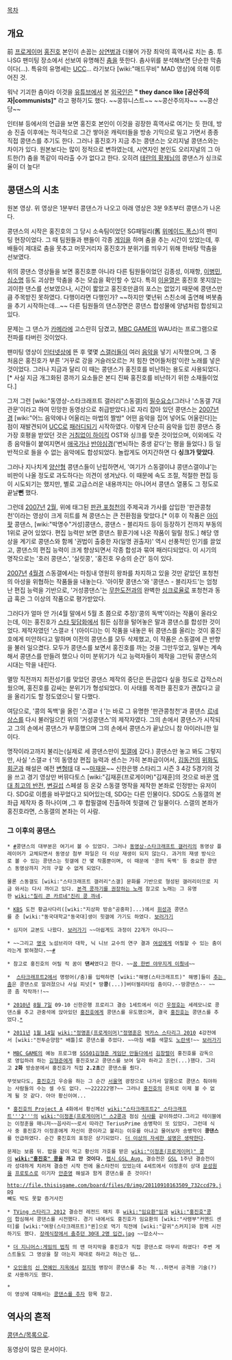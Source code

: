 [[목차]]
== 개요 ==
前 [[프로게이머]] [[홍진호]] 본인이 손꼽는 [[삼연벙]]과 더불어 가장 최악의 흑역사로 치는 춤. 투나SG 팬미팅 장소에서 선보여 유명해진 [[춤]]을 뜻한다. 춤사위를 분석해보면 단순한 막춤이다(…). 특유의 유명세는 [[UCC]]… 라기보다 [wiki:"매드무비" MAD 영상]에 의해 이루어진 것. 

워낙 기괴한 춤이라 이것을 [[유튜브]]에서 본 [[외국인]]은 '''" they dance like [공산주의자|communists]"''' 라고 평하기도 했다. ~~콩뮤니스트~~ ~~콩산주의자~~ ~~콩산당~~

인터뷰 등에서의 언급을 보면 홍진호 본인이 이것을 굉장한 흑역사로 여기는 듯 한데, 방송 진출 이후에는 적극적으로 그간 쌓아온 캐릭터들을 방송 기믹으로 밀고 가면서 종종 직접 콩댄스를 추기도 한다. 그러나 홍진호가 지금 추는 콩댄스는 오리지널 콩댄스와는 차이가 있다. 원본보다는 많이 정적으로 변하였는데, 시연자인 본인도 오리지널의 그 아트한(?) 춤을 똑같이 따라출 수가 없다고 한다. 오히려 [[테란의 황제]]님의 콩댄스가 싱크로율이 더 높다!  

== 콩댄스의 시초 ==
{{{#!html
<object type='application/x-shockwave-flash' id='mL40TJat7og$' width='603px' height='339px' align='middle' classid='clsid:d27cdb6e-ae6d-11cf-96b8-444553540000' codebase='http://fpdownload.macromedia.com/pub/shockwave/cabs/flash/swflash.cab#version=9,0,0,0'><param name='movie' value='http://flvs.daum.net/flvPlayer.swf?vid=mL40TJat7og$' /><param name='allowScriptAccess' value='always' /><param name='allowFullScreen' value='true' /><param name='bgcolor' value='#000000' /><param name='wmode' value='opaque' /><embed src='http://flvs.daum.net/flvPlayer.swf?vid=mL40TJat7og$' width='603px' height='339px' allowScriptAccess='always' type='application/x-shockwave-flash' allowFullScreen='true' bgcolor='#000000' ></embed></object>
}}}


{{{#!html
<object width="420" height="315"><param name="movie" value="//www.youtube.com/v/acCDUKIjt68?hl=ko_KR&amp;version=3"></param><param name="allowFullScreen" value="true"></param><param name="allowscriptaccess" value="always"></param><embed src="//www.youtube.com/v/acCDUKIjt68?hl=ko_KR&amp;version=3" type="application/x-shockwave-flash" width="420" height="315" allowscriptaccess="always" allowfullscreen="true"></embed></object>
}}}

원본 영상. 위 영상은 1분부터 콩댄스가 나오고 아래 영상은 3분 9초부터 콩댄스가 나온다. 

콩댄스의 시작은 홍진호의 그 당시 소속팀이었던 SG패밀리(舊 [[위메이드 폭스]])의 팬미팅 현장이었다. 그 때 팀원들과 팬들이 각종 [[게임]]을 하며 춤을 추는 시간이 있었는데, 후배들이 제대로 춤을 못추고 머뭇거리자 홍진호가 분위기를 띄우기 위해 한바탕 막춤을 선보였다.

위의 콩댄스 영상들을 보면 홍진호뿐 아니라 다른 팀원들이었던 김종성, 이재항, [[이병민]], [[심소명]] 등도 괴상한 막춤을 추는 모습을 확인할 수 있다. 특히 [[이윤열]]은 홍진호 못지않는 괴이한 댄스를 선보였으나, 시간이 짧았고 홍진호만큼의 포스는 없었기 때문에 콩댄스만큼 주목받진 못하였다. 다행이라면 다행인가? ~~하지만 몇년뒤 스친소에 출연해 벼봇춤을 추기 시작하는데...~~ 다른 팀원들의 댄스장면은 콩댄스 합성물에 양념처럼 합성되고 있다.

문제는 그 댄스가 [[카메라]]에 고스란히 담겼고, [[MBC GAME]]의 WAU라는 프로그램으로 전파를 타버린 것이었다.

팬미팅 영상이 [[인터넷]]상에 뜬 후 몇몇 [[스갤러]]들이 여러 [[음악]]을 넣기 시작했으며, 그 중 처음은 홍진호가 부른 '거꾸로 강을 거슬러오르는 저 힘찬 연어들처럼'이란 노래를 넣은 것이었다. 그러나 지금과 달리 이 때는 콩댄스가 홍진호를 비난하는 용도로 사용되었다.[* 사실 지금 개그화된 콩까기 요소들은 본디 진짜 홍진호를 비난하기 위한 소재들이었다.]

그저 그런 [wiki:"동영상-스타크래프트 갤러리"스동갤]의 [[필수요소]](그러나 '스동갤 7대 관문'이라고 하여 민망한 동영상으로 취급받았다.)로 자리 잡아 있던 콩댄스는 [[2007년]]경 [wiki:"어느 음악에나 어울리는 마법의 짤방" 어떤 음악을 집어 넣어도 어울린다]는 점이 재발견되어 [[UCC]]로 [[패러디]]되기 시작하였다. 이렇게 단순히 음악을 입힌 콩댄스 중 가장 호평을 받았던 것은 [[거침없이 하이킥]] OST와 싱크를 맞춘 것이었으며, 이외에도 각종 음악들이 붙여지면서 [[애국가]]나 [[반야심경]]('번뇌하는 중생 같다'는 평을 들었다.) 등 일반적으로 들을 수 없는 음악에도 합성되었다. 놀랍게도 어지간하면 다 '''싱크가 맞았다'''.

그러나 지나치게 [[양산형]] 콩댄스들이 난립하면서, '여기가 스동갤이냐 콩댄스갤이냐'는 비판이 나올 정도로 과도하다는 의견이 생겨났다. 이 때문에 속도 조절, 적절한 편집 등이 시도되기는 했지만, 별로 고급스러운 내용까지는 아니어서 콩댄스 열풍도 그 정도로 끝날'''뻔''' 했다. 

{{{#!html
<object width="603" height="339"><param name="movie" value="http://www.youtube.com/v/0EUxu32tHr0&hl=ja&fs=1&color1=0xe1600f&color2=0xfebd01"></param><param name="allowFullScreen" value="true"></param><param name="allowscriptaccess" value="always"></param><embed src="http://www.youtube.com/v/0EUxu32tHr0&hl=ja&fs=1&color1=0xe1600f&color2=0xfebd01" type="application/x-shockwave-flash" allowscriptaccess="always" allowfullscreen="true" width="603" height="339"></embed></object> }}}

그런데 [[2007년]] [[2월]], 위에 태그된 [[판관 포청천]]의 주제곡과 가사를 삽입한 '판관콩청천'이라는 영상이 크게 히트를 쳐 콩댄스는 큰 전환점을 맞았다.[* 이후 이 작품은 [[아이팟]] 콩댄스, [wiki:"박명수"거성]콩댄스, 콩댄스 - 블리자드 등이 등장하기 전까지 부동의 1위로 굳어 있었다. 편집 능력만 보면 콩댄스 황혼기에 나온 작품이 밀릴 정도.] 해당 영상을 계기로 콩댄스와 함께 '권법이 출중한 자(일명 권출자)' 역시 선풍적인 인기를 끌었고, 콩댄스의 편집 능력이 크게 향상되면서 각종 합성과 묶여 패러디되었다. 이 시기의 명작으로는 '호러 콩댄스', '실릿콩', '홍진호 우승의 순간' 등이 있다.

[[2007년]] [[4월]]경 스동갤에서는 마침내 영원히 왕좌를 차지하고 있을 것만 같았던 포청천의 아성을 위협하는 작품들을 내놓는다. '아이팟 콩댄스'와 '콩댄스 - 블리자드'는 엄청난 편집 능력을 기반으로, '거성콩댄스'는 [[무한도전]]과의 완벽한 [[싱크로율]]로 포청천과 동급 혹은 그 이상의 작품으로 평가받았다.

그러다가 얼마 안 가(4월 말에서 5월 초 쯤으로 추정)'콩의 독백'이라는 작품이 올라오는데, 이는 홍진호가 [[스타 뒷담화]]에서 힘든 심정을 털어놓은 말과 콩댄스를 합성한 것이었다. 제작자였던 '스갤ㄹㅓ'(아이디)는 이 작품을 내놓은 뒤 콩댄스를 올리는 것이 홍진호에게 미안하다고 말하며 이전의 콩댄스를 모두 삭제했고, 이 작품은 스동갤에 큰 반향을 불러 일으켰다. 모두가 콩댄스를 보면서 홍진호를 까는 것을 그만두었고, 일부는 계속해서 콩댄스를 만들려 했으나 이미 분위기가 식고 능력자들이 제작을 그만둬 콩댄스의 시대는 막을 내린다.

멸망 직전까지 최전성기를 맞았던 콩댄스 제작의 중단은 뜬금없다 싶을 정도로 갑작스러웠으며, 홍진호를 감싸는 분위기가 형성되었다. 이 사태를 목격한 홍진호가 괜찮다고 글을 올리기도 할 정도였으니 말 다했다.

여담으로, '콩의 독백'을 올린 '스갤ㄹㅓ'는 바로 그 유명한 '판관콩청천'과 콩댄스 [[르네상스]]를 다시 불러일으킨 위의 '거성콩댄스'의 제작자였다. 그의 손에서 콩댄스가 시작되고 그의 손에서 콩댄스가 부흥했으며 그의 손에서 콩댄스가 끝났으니 참 아이러니한 일이다.

명작이라고까지 불리는(실제로 세 콩댄스만이 [[힛갤]]에 갔다.) 콩댄스만 놓고 봐도 그렇지만, 사실 '스갤ㄹㅓ'의 동영상 편집 능력과 센스는 가히 본좌급이어서, [[김동건]]의 [[위화도 회군]]과 해설은 예전 [[변형태]] 대 ~~[[마재윤]]~~ 신한은행 스타리그 시즌 3 4강 5경기의 것을 쓰고 경기 영상만 버뮤다토스 [wiki:"김재훈(프로게이머)"김재훈]의 것으로 바꾼 [[역대 최고의 반전]], [[변길섭]] 스페셜 등 온갖 스동갤 명작을 제작한 본좌로 인정받는 유저이다. SDG로 이름을 바꾸었다고 되어있는데, SDG는 다른 인물이다. SDG도 스동갤의 본좌급 제작자 중 하나이며 ,그 후 합필갤에 진출하여 힛갤에 간 일물이다. 스갤의 본좌가 홍진호라면, 스동갤의 본좌는 이 사람.

=== 그 이후의 콩댄스 ===
 * [http://gall.dcinside.com/list.php?id=starcraft_vod&no=18070&page=1&search_pos=-16566&k_type=0100&keyword=%EC%BD%A9%EB%8C%84%EC%8A%A4 #]콩댄스의 대부분은 여기서 볼 수 있었다. 그러나 [[동영상-스타크래프트 갤러리]]의 동영상 플레이어가 교체되면서 동영상 첨부 파일은 더 이상 재생이 되지 않는다. 과거의 재생 방식으로 볼 수 있는 콩댄스는 힛갤에 간 몇 작품뿐이며, 이 때문에 '콩의 독백' 등 중요한 콩댄스 동영상까지 거의 구할 수 없게 되었다.

 물론 스동갤도 [wiki:"스타크래프트 갤러리"스갤] 문화를 기반으로 형성된 갤러리이므로 지금 와서는 다시 까이고 있다. [http://gall.dcinside.com/list.php?id=starcraft_vod&no=49257 본격 콩까기를 권장하는 노래] 참고로 노래는 그 유명한 [[wiki:"칠리 콘 카르네"진리 콩 까네]].

 * [[KBS]] 도전 황금사다리([wiki:"지상파 방송"공중파]...)에서 [[휘성]]과 콩댄스를 춘 [wiki:"동국대학교"동국대]생이 힛갤에 가기도 하였다. [http://gall.dcinside.com/list.php?id=hit&no=6744&page=1&search_pos=-4397&k_type=0100&keyword=%EC%BD%A9%EB%8C%84%EC%8A%A4&bbs= 보러가기]

 * 심지어 교본도 나왔다. [http://ss.textcube.com/blog/1/19756/attach/XS5k3lUtHU.jpg 보러가기] ~~아쉽게도 과정이 22개가 아니다~~

 * ~~그리고 [[영국]] 노섬브리아 대학, 닉 니브 교수의 연구 결과 [[여성]]에게 어필할 수 있는 춤이라는게 밝혀졌다.~~[http://www.pgr21.com/zboard4/zboard.php?id=humor&page=1&sn1=&divpage=14&sn=off&ss=on&sc=on&keyword=%EC%B6%A4&select_arrange=headnum&desc=asc&no=87867 #]

 * 참고로 홍진호의 어릴 적 꿈이 '''댄서'''였다고 한다. ~~[[그그실일|꿈 한번 야무지게 이뤘네]]~~

 *  [[스타크래프트2]]에서 명령어(/춤)를 입력하면 [wiki:"해병(스타크래프트)" 해병]들이 [http://serviceapi.nmv.naver.com/flash/convertIframeTag.nhn?vid=A1B1A33A90A7F1FC05EDB245FB72D31CE3EE&outKey=V127410311091e33696ea30307285c1adc71d01c6bea9fe803a9b30307285c1adc71d&width=720&height=438 추는 춤]은 콩댄스로 알려졌으나 사실 피넛[* 땅'''콩'''(...)]버터젤리타임 춤이다.--땅콩댄스-- ~~콩 좀 작작까!!~~

 * [[2010년]] [[8월 7일]] 09-10 신한은행 프로리그 결승 1세트에서 이긴 [[우정호]]는 세레모니로 콩댄스를 추고 관중석에 앉아있던 [[홍진호]]에게 콩댄스를 유도했으며, 결국 [[홍진호]]는 콩댄스를 추었다.[http://cfile6.uf.tistory.com/media/2058790F4C5D30FCB07A38 *]

 * [[2011년]] [[1월 14일]] [[wiki:"정명훈(프로게이머)"정명훈]]은 [[박카스 스타리그 2010]] 4강전에서 [wiki:"전투순양함" 배틀]로 콩댄스를 추었다. ~~마침 배틀 색깔도 [[노란색]]!~~ [http://gall.dcinside.com/list.php?id=starcraft&no=6112154&page=1&bbs= 보러가기]

 * [[MBC GAME]]의 예능 프로그램 [[SS501김형준 게임단 만들다]]에서 [[김창렬]]이 홍진호를 감독으로 영입하려 하는 [[김형준]]에게 홍진호보고 콩댄스를 보여 달라 하라고 조언(...)했다. 그리고 '''2화''' 방송분에서 홍진호가 직접 '''2.2초'''간 콩댄스를 췄다.

 무엇보다도, [[홍진호]]가 우승을 하는 그 순간 [[서울역]] 광장으로 나가서 알몸으로 콩댄스 춰야하는 사람들의 수는 셀 수도 없다. ~~222222명?~~ 그러나 [[홍진호]]의 은퇴로 이제 볼 수 없게 될 것 같다. 아아 황신이여...

 * [[홍진호의 Project A]] 4화에서 황신께선 [[wiki:"스타크래프트2" 스타크래프트'''2''']]의 [[wiki:"이정훈(프로게이머)" 스2콩]]과 점심 [[식사]]를 같이하셨다.그리고 테이블에는 이정훈을 매니저~~꼽사리~~로서 따라간 TeriusPrime 송병학이 또 있었다. 그런데 식사 중 홍진호가 이정훈에게 자신이 콩이라고 불리는 이유를 아냐고 물어보자 송병학이 '''콩댄스'''를 언급하였다. 순간 홍진호의 표정은 상기되었다. [[더 이상의 자세한 설명은 생략한다]].

 문제는 보름 뒤. 밥을 같이 먹고 황신의 가호를 받은 [[wiki:"이정훈(프로게이머)" 콩]]이 '''[[wiki:"홍진호" 콩]]을 까고 만 것이다.''' [[펩시 GSL Aug.]] 결승전은 [[GSL]] 1주년 결승전이라 성대하게 치러져 결승전 시작 전에 올스타전이 있었는데 4세트에서 이정훈이 상대 [[문성원]]을 [[프로토스]]로 이기자 [[안준영]] 해설과 함게 콩댄스를 춘 것이다!

 http://file.thisisgame.com/board/files/0/img/20110910163509_732ccd79.jpg
 빼도 박도 못할 증거사진

 * [[TVing 스타리그 2012]] 결승전 레전드 매치 후 [[wiki:"임요환"임]]과 [[wiki:"홍진호"콩]]이 합심해서 콩댄스를 시전했다. 경기 내에서도 홍진호가 임요환의 [wiki:"사령부"커맨드 센터]를 [wiki:"여왕(스타크래프트)"퀸]으로 먹기 직전에 [wiki:"갈귀"스커지]와 함께 시전하기도 했다. [http://gall.dcgame.in/list.php?id=leagueoflegends&no=3896211&page=2&recommend=1&recommend=1&bbs=  장례식장에서 춤추던 30대 2명 입건.jpg] ~~맙소사~~

 * [[더 지니어스:게임의 법칙]] 의 맨 마지막을 홍진호가 직접 콩댄스로 마무리 하였다! 주변 게스트들도 그 영상을 잘 아는지 제대로 하라고 하는건 덤….

 * [[오인용]]의 [[신 연예인 지옥]]에서 [[정지혁]] 병장이 콩댄스를 추는 척...하면서 공격용 기술(?)로 사용하기도 했다.

 * {{{#!html
<object width="560" height="315"><param name="movie" value="//www.youtube.com/v/VIw4JxWx6-Q?version=3&amp;hl=ko_KR"></param><param name="allowFullScreen" value="true"></param><param name="allowscriptaccess" value="always"></param><embed src="//www.youtube.com/v/VIw4JxWx6-Q?version=3&amp;hl=ko_KR" type="application/x-shockwave-flash" width="560" height="315" allowscriptaccess="always" allowfullscreen="true"></embed></object>
}}}
 이 영상에 대해서는 [[콩댄스를 추자]] 항목 참고.
== 역사의 흔적 ==

[[콩댄스/목록]]으로.

동영상이 많은 문서이다.
